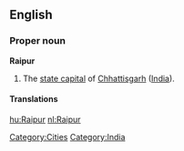 ==English==
===Proper noun===
'''Raipur'''
#The [[state capital]] of [[Chhattisgarh]] ([[India]]).

====Translations====
{{trans-top|capital}}
{{trans-mid}}
{{trans-bottom}}

[[Category:Cities]]
[[Category:India]]
[[hu:Raipur]]
[[nl:Raipur]]